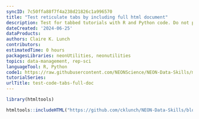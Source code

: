 ```yaml
---
syncID: 7c50ffa88f7f4a238d21826c1a996570
title: "Test reticulate tabs by including full html document"
description: Test for tabbed tutorials with R and Python code. Do not publish this tutorial.
dateCreated: '2024-06-25'
dataProducts: 
authors: Claire K. Lunch
contributors: 
estimatedTime: 0 hours
packagesLibraries: neonUtilities, neonutilities
topics: data-management, rep-sci
languageTool: R, Python
code1: https://raw.githubusercontent.com/NEONScience/NEON-Data-Skills/main/tutorials/Other/Concept-intros/test_tabs_full_doc/test_code_tabs_full_doc.R
tutorialSeries:
urlTitle: test-code-tabs-full-doc
---
```


```r

library(htmltools)

```


```r

htmltools::includeHTML("https://github.com/cklunch/NEON-Data-Skills/blob/main/tutorials-in-development/Other/test_code_tabs.html")

```

